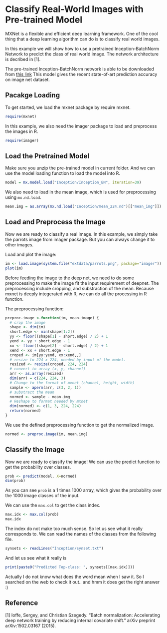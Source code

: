 Classify Real-World Images with Pre-trained Model
=================================================
MXNet is a flexible and efficient deep learning framework. One of the cool thing that a deep learning
algorithm can do is to classify real world images.

In this example we will show how to use a pretrained Inception-BatchNorm Network to predict the class of
real world image. The network architecture is decribed in [1].

The pre-trained Inception-BatchNorm network is able to be downloaded from [this link](http://webdocs.cs.ualberta.ca/~bx3/data/Inception.zip)
This model gives the recent state-of-art prediction accuracy on image net dataset.


Pacakge Loading
---------------
To get started, we load the mxnet package by require mxnet.
```r
require(mxnet)
```

In this example, we also need the imager package to load and preprocess the images in R.

```r
require(imager)
```

Load the Pretrained Model
-------------------------
Make sure you unzip the pre-trained model in current folder. And we can use the model
loading function to load the model into R.

```r
model = mx.model.load("Inception/Inception_BN", iteration=39)
```

We also need to load in the mean image, which is used for preprocessing using ```mx.nd.load```.

```r
mean.img = as.array(mx.nd.load("Inception/mean_224.nd")[["mean_img"]])
```

Load and Preprocess the Image
-----------------------------
Now we are ready to classify a real image. In this example, we simply take the parrots image
from imager package. But you can always change it to other images.

Load and plot the image:

```r
im <- load.image(system.file("extdata/parrots.png", package="imager"))
plot(im)
```

Before feeding the image to the deep net, we need to do some preprocessing
to make the image fit the input requirement of deepnet. The preprocessing
include cropping, and substraction of the mean.
Because mxnet is deeply integerated with R, we can do all the processing in R function.

The preprocessing function:

```r
preproc.image <-function(im, mean.image) {
  # crop the image
  shape <- dim(im)
  short.edge <- min(shape[1:2])
  yy <- floor((shape[1] - short.edge) / 2) + 1
  yend <- yy + short.edge - 1
  xx <- floor((shape[2] - short.edge) / 2) + 1
  xend <- xx + short.edge - 1
  croped <- im[yy:yend, xx:xend,,]
  # resize to 224 x 224, needed by input of the model.
  resized <- resize(croped, 224, 224)
  # convert to array (x, y, channel)
  arr <- as.array(resized)
  dim(arr) = c(224, 224, 3)
  # Change to the format of mxnet (channel, height, width)
  sample <- aperm(arr, c(3, 2, 1))
  # substract the mean
  normed <- sample - mean.img
  # Reshape to format needed by mxnet
  dim(normed) <- c(1, 3, 224, 224)
  return(normed)
}
```

We use the defined preprocessing function to get the normalized image.

```r
normed <- preproc.image(im, mean.img)
```

Classify the Image
------------------
Now we are ready to classify the image! We can use the predict function
to get the probability over classes.

```r
prob <- predict(model, X=normed)
dim(prob)
```

As you can see ```prob``` is a 1 times 1000 array, which gives the probability
over the 1000 image classes of the input.

We can use the ```max.col``` to get the class index.
```r
max.idx <- max.col(prob)
max.idx
```

The index do not make too much sense. So let us see what it really corresponds to.
We can read the names of the classes from the following file.

```r
synsets <- readLines("Inception/synset.txt")
```

And let us see what it really is

```r
print(paste0("Predicted Top-class: ", synsets[[max.idx]]))
```

Actually I do not know what does the word mean when I saw it.
So I searched on the web to check it out.. and hmm it does get the right answer :)

Reference
---------
[1] Ioffe, Sergey, and Christian Szegedy. "Batch normalization: Accelerating deep network training by reducing internal covariate shift." arXiv preprint arXiv:1502.03167 (2015).
